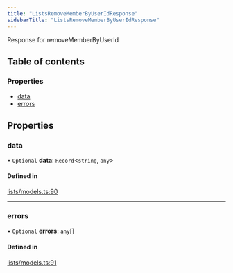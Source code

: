 ```yaml
---
title: "ListsRemoveMemberByUserIdResponse"
sidebarTitle: "ListsRemoveMemberByUserIdResponse"
---
```


Response for removeMemberByUserId

## Table of contents

### Properties

- [data](/xdks/typescript/reference/interfaces/ListsRemoveMemberByUserIdResponse#data)
- [errors](/xdks/typescript/reference/interfaces/ListsRemoveMemberByUserIdResponse#errors)

## Properties

### data

• `Optional` **data**: `Record`\<`string`, `any`\>

#### Defined in

[lists/models.ts:90](https://github.com/xdevplatform/xdk/blob/298ca9350d035e40e7c8ee0753c50052819a41e2/xdk/typescript/src/lists/models.ts#L90)

___

### errors

• `Optional` **errors**: `any`[]

#### Defined in

[lists/models.ts:91](https://github.com/xdevplatform/xdk/blob/298ca9350d035e40e7c8ee0753c50052819a41e2/xdk/typescript/src/lists/models.ts#L91)
